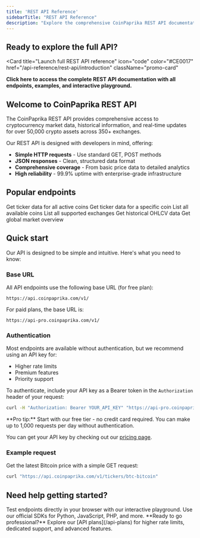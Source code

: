 ```yaml
---
title: 'REST API Reference'
sidebarTitle: "REST API Reference"
description: "Explore the comprehensive CoinPaprika REST API documentation. Access detailed endpoints, authentication, and examples for building powerful cryptocurrency applications."
---
```

## Ready to explore the full API?

<Card
  title="Launch full REST API reference"
  icon="code"
  color="#CE0017"
  href="/api-reference/rest-api/introduction"
  className="promo-card"
>
  **Click here to access the complete REST API documentation with all endpoints, examples, and interactive playground.**
</Card>

## Welcome to CoinPaprika REST API

The CoinPaprika REST API provides comprehensive access to cryptocurrency market data, historical information, and real-time updates for over 50,000 crypto assets across 350+ exchanges.

Our REST API is designed with developers in mind, offering:
- **Simple HTTP requests** - Use standard GET, POST methods
- **JSON responses** - Clean, structured data format
- **Comprehensive coverage** - From basic price data to detailed analytics
- **High reliability** - 99.9% uptime with enterprise-grade infrastructure

## Popular endpoints

<CardGroup cols={3}>
  <Card
    title="GET /tickers"
    icon="list"
    color="#CE0017"
    href="/api-reference/tickers/get-tickers-for-all-active-coins"
  >
    Get ticker data for all active coins
  </Card>
  <Card
    title="GET /tickers/{id}"
    icon="info"
    color="#CE0017"
    href="/api-reference/tickers/get-ticker-for-a-specific-coin"
  >
    Get ticker data for a specific coin
  </Card>
  <Card
    title="GET /coins"
    icon="database"
    color="#CE0017"
    href="/api-reference/coins/list-coins"
  >
    List all available coins
  </Card>
  <Card
    title="GET /exchanges"
    icon="building"
    color="#CE0017"
    href="/api-reference/exchanges/list-exchanges"
  >
    List all supported exchanges
  </Card>
  <Card
    title="GET /coins/{id}/ohlcv"
    icon="chart-line"
    color="#CE0017"
    href="/api-reference/coins/get-historical-ohlc"
  >
    Get historical OHLCV data
  </Card>
  <Card
    title="GET /global"
    icon="globe"
    color="#CE0017"
    href="/api-reference/global/get-market-overview-data"
  >
    Get global market overview
  </Card>
</CardGroup>

## Quick start

Our API is designed to be simple and intuitive. Here's what you need to know:

### Base URL
All API endpoints use the following base URL (for free plan):
```
https://api.coinpaprika.com/v1/
```
For paid plans, the base URL is:
```
https://api-pro.coinpaprika.com/v1/
```

### Authentication
Most endpoints are available without authentication, but we recommend using an API key for:
- Higher rate limits
- Premium features
- Priority support

To authenticate, include your API key as a Bearer token in the `Authorization` header of your request:

```bash
curl -H "Authorization: Bearer YOUR_API_KEY" "https://api-pro.coinpaprika.com/v1/users/me"
```

<Tip>
**Pro tip:** Start with our free tier - no credit card required. You can make up to 1,000 requests per day without authentication.
</Tip>

You can get your API key by checking out our [pricing page](https://coinpaprika.com/api/pricing/).

### Example request
Get the latest Bitcoin price with a simple GET request:

```bash
curl "https://api.coinpaprika.com/v1/tickers/btc-bitcoin"
```

## Need help getting started?

<CardGroup cols={2}>
  <Card
    title="API Playground"
    icon="code"
    color="#CE0017"
    href="/api-reference/rest-api/introduction"
  >
    Test endpoints directly in your browser with our interactive playground.
  </Card>
  <Card
    title="SDK Libraries"
    icon="download"
    color="#CE0017"
    href="/get-started/sdk-python"
  >
    Use our official SDKs for Python, JavaScript, PHP, and more.
  </Card>
</CardGroup>

<Note>
**Ready to go professional?** Explore our [API plans](/api-plans) for higher rate limits, dedicated support, and advanced features.
</Note>
